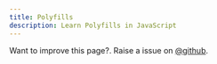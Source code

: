 ```yaml
---
title: Polyfills
description: Learn Polyfills in JavaScript
---
```


<Callout>

Want to improve this page?. Raise a issue on [@github](https://github.com/FrontendFreaks/Official-Website).
</Callout>
